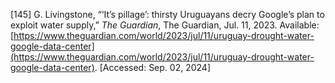 \[145\]	G. Livingstone, “‘It’s pillage’: thirsty Uruguayans decry Google’s plan to exploit water supply,” *The Guardian*, The Guardian, Jul. 11, 2023\. Available: [https://www.theguardian.com/world/2023/jul/11/uruguay-drought-water-google-data-center](https://www.theguardian.com/world/2023/jul/11/uruguay-drought-water-google-data-center). \[Accessed: Sep. 02, 2024\]